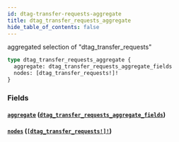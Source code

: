 ```yaml
---
id: dtag-transfer-requests-aggregate
title: dtag_transfer_requests_aggregate
hide_table_of_contents: false
---
```


aggregated selection of "dtag_transfer_requests"

```graphql
type dtag_transfer_requests_aggregate {
  aggregate: dtag_transfer_requests_aggregate_fields
  nodes: [dtag_transfer_requests!]!
}
```

### Fields

#### [`aggregate`](#) ([`dtag_transfer_requests_aggregate_fields`](/07-graphql/objects/dtag-transfer-requests-aggregate-fields))

#### [`nodes`](#) ([`[dtag_transfer_requests!]!`](/07-graphql/objects/dtag-transfer-requests))
